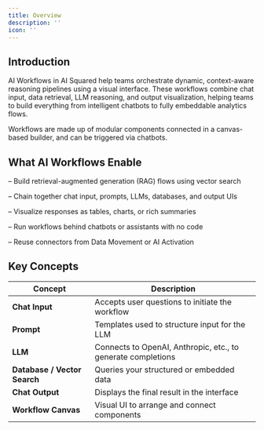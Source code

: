 ```yaml
---
title: Overview
description: ''
icon: ''
---
```


## Introduction

AI Workflows in AI Squared help teams orchestrate dynamic, context-aware reasoning pipelines using a visual interface. These workflows combine chat input, data retrieval, LLM reasoning, and output visualization, helping teams to build everything from intelligent chatbots to fully embeddable analytics flows.

Workflows are made up of modular components connected in a canvas-based builder, and can be triggered via chatbots.

## What AI Workflows Enable

– Build retrieval-augmented generation (RAG) flows using vector search

– Chain together chat input, prompts, LLMs, databases, and output UIs

– Visualize responses as tables, charts, or rich summaries

– Run workflows behind chatbots or assistants with no code

– Reuse connectors from Data Movement or AI Activation

## Key Concepts

| Concept                      | Description                                                  |
| ---------------------------- | ------------------------------------------------------------ |
| **Chat Input**               | Accepts user questions to initiate the workflow              |
| **Prompt**                   | Templates used to structure input for the LLM                |
| **LLM**                      | Connects to OpenAI, Anthropic, etc., to generate completions |
| **Database / Vector Search** | Queries your structured or embedded data                     |
| **Chat Output**              | Displays the final result in the interface                   |
| **Workflow Canvas**          | Visual UI to arrange and connect components                  |
